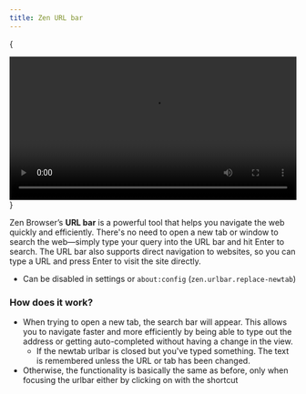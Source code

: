 ```yaml
---
title: Zen URL bar
---
```


{
<div align="center">
  <video width="100%" loop autoPlay>
    <source src="/assets/user-manual/urlbar/vid.mov" type="video/mp4" />
    Your browser does not support the video tag.
  </video>
</div>
}

Zen Browser’s **URL bar** is a powerful tool that helps you navigate the web quickly and efficiently. There's no need to open a new tab or window to search the web—simply type your query into the URL bar and hit Enter to search. The URL bar also supports direct navigation to websites, so you can type a URL and press Enter to visit the site directly.

- Can be disabled in settings or `about:config` (`zen.urlbar.replace-newtab`)

### How does it work?

- When trying to open a new tab, the search bar will appear. This allows you to navigate faster and more efficiently by being able to type out the address or getting auto-completed without having a change in the view.
  - If the newtab urlbar is closed but you've typed something. The text is remembered unless the URL or tab has been changed.
- Otherwise, the functionality is basically the same as before, only when focusing the urlbar either by clicking on with the shortcut
